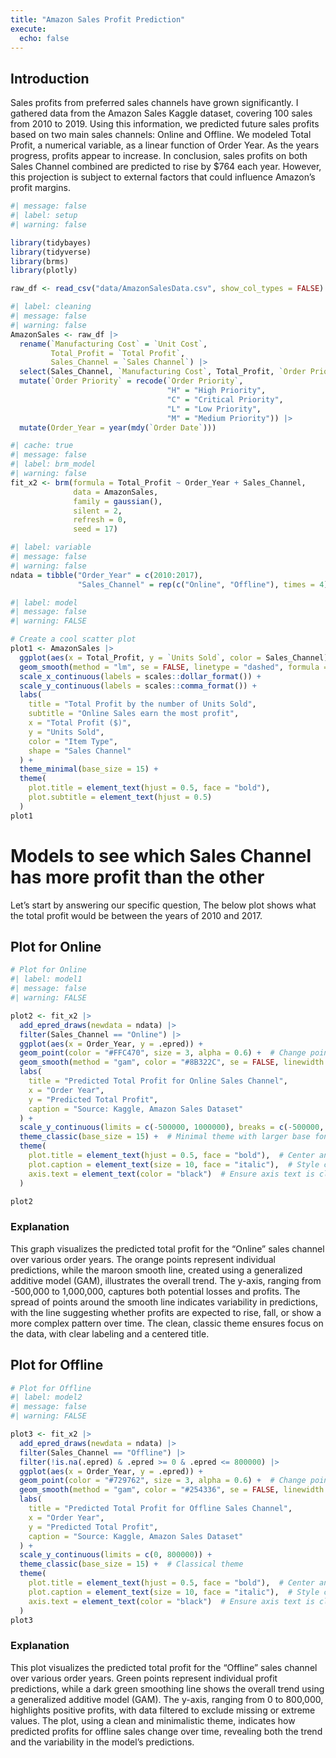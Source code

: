 ```yaml
---
title: "Amazon Sales Profit Prediction"
execute: 
  echo: false
---
```


## Introduction 

Sales profits from preferred sales channels have grown significantly. I gathered data from the Amazon Sales Kaggle dataset, covering 100 sales from 2010 to 2019. Using this information, we predicted future sales profits based on two main sales channels: Online and Offline. We modeled Total Profit, a numerical variable, as a linear function of Order Year. As the years progress, profits appear to increase. In conclusion, sales profits on both Sales Channel combined are predicted to rise by $764 each year. However, this projection is subject to external factors that could influence Amazon's profit margins.

```r
#| message: false
#| label: setup
#| warning: false

library(tidybayes)
library(tidyverse)
library(brms)
library(plotly)
```

```r
raw_df <- read_csv("data/AmazonSalesData.csv", show_col_types = FALSE)
```

```r
#| label: cleaning
#| message: false
#| warning: false
AmazonSales <- raw_df |>
  rename(`Manufacturing Cost` = `Unit Cost`,
         Total_Profit = `Total Profit`,
         Sales_Channel = `Sales Channel`) |>
  select(Sales_Channel, `Manufacturing Cost`, Total_Profit, `Order Priority`, `Order Date`, `Units Sold`) |> 
  mutate(`Order Priority` = recode(`Order Priority`,
                                   "H" = "High Priority",
                                   "C" = "Critical Priority",
                                   "L" = "Low Priority",
                                   "M" = "Medium Priority")) |>
  mutate(Order_Year = year(mdy(`Order Date`)))
```

```r
#| cache: true
#| message: false
#| label: brm_model
#| warning: false
fit_x2 <- brm(formula = Total_Profit ~ Order_Year + Sales_Channel,
              data = AmazonSales,
              family = gaussian(),
              silent = 2,
              refresh = 0,
              seed = 17)
```

```r
#| label: variable
#| message: false
#| warning: false
ndata = tibble("Order_Year" = c(2010:2017),
               "Sales_Channel" = rep(c("Online", "Offline"), times = 4))
```

```r
#| label: model
#| message: false
#| warning: FALSE

# Create a cool scatter plot
plot1 <- AmazonSales |>
  ggplot(aes(x = Total_Profit, y = `Units Sold`, color = Sales_Channel)) +
  geom_smooth(method = "lm", se = FALSE, linetype = "dashed", formula = y ~ x) + 
  scale_x_continuous(labels = scales::dollar_format()) + 
  scale_y_continuous(labels = scales::comma_format()) + 
  labs(
    title = "Total Profit by the number of Units Sold",
    subtitle = "Online Sales earn the most profit",
    x = "Total Profit ($)",
    y = "Units Sold",
    color = "Item Type",
    shape = "Sales Channel"
  ) +
  theme_minimal(base_size = 15) +
  theme(
    plot.title = element_text(hjust = 0.5, face = "bold"),
    plot.subtitle = element_text(hjust = 0.5)
  )
plot1
```

# Models to see which Sales Channel has more profit than the other

Let's start by answering our specific question,
The below plot shows what the total profit would be between the years of 2010 and 2017.

## Plot for Online
```r
# Plot for Online
#| label: model1
#| message: false
#| warning: FALSE

plot2 <- fit_x2 |>
  add_epred_draws(newdata = ndata) |>
  filter(Sales_Channel == "Online") |>
  ggplot(aes(x = Order_Year, y = .epred)) +
  geom_point(color = "#FFC470", size = 3, alpha = 0.6) +  # Change point color and size
  geom_smooth(method = "gam", color = "#8B322C", se = FALSE, linewidth = 1, formula = y ~ x) +  # Smooth line customization
  labs(
    title = "Predicted Total Profit for Online Sales Channel",
    x = "Order Year",
    y = "Predicted Total Profit",
    caption = "Source: Kaggle, Amazon Sales Dataset"
  ) +
  scale_y_continuous(limits = c(-500000, 1000000), breaks = c(-500000, 0, 500000, 1000000)) +
  theme_classic(base_size = 15) +  # Minimal theme with larger base font size
  theme(
    plot.title = element_text(hjust = 0.5, face = "bold"),  # Center and bold title
    plot.caption = element_text(size = 10, face = "italic"),  # Style caption
    axis.text = element_text(color = "black")  # Ensure axis text is clear
  )

plot2
```

### Explanation

This graph visualizes the predicted total profit for the "Online" sales channel over various order years. The orange points represent individual predictions, while the maroon smooth line, created using a generalized additive model (GAM), illustrates the overall trend. The y-axis, ranging from -500,000 to 1,000,000, captures both potential losses and profits. The spread of points around the smooth line indicates variability in predictions, with the line suggesting whether profits are expected to rise, fall, or show a more complex pattern over time. The clean, classic theme ensures focus on the data, with clear labeling and a centered title.

## Plot for Offline

```r
# Plot for Offline
#| label: model2
#| message: false
#| warning: FALSE

plot3 <- fit_x2 |>
  add_epred_draws(newdata = ndata) |>
  filter(Sales_Channel == "Offline") |>
  filter(!is.na(.epred) & .epred >= 0 & .epred <= 800000) |>
  ggplot(aes(x = Order_Year, y = .epred)) +
  geom_point(color = "#729762", size = 3, alpha = 0.6) +  # Change point color and size
  geom_smooth(method = "gam", color = "#254336", se = FALSE, linewidth = 1, formula = y ~ x) +  # Smooth line customization
  labs(
    title = "Predicted Total Profit for Offline Sales Channel",
    x = "Order Year",
    y = "Predicted Total Profit",
    caption = "Source: Kaggle, Amazon Sales Dataset"
  ) +
  scale_y_continuous(limits = c(0, 800000)) +
  theme_classic(base_size = 15) +  # Classical theme 
  theme(
    plot.title = element_text(hjust = 0.5, face = "bold"),  # Center and bold title
    plot.caption = element_text(size = 10, face = "italic"),  # Style caption
    axis.text = element_text(color = "black")  # Ensure axis text is clear
  )
plot3
```

### Explanation

This plot visualizes the predicted total profit for the "Offline" sales channel over various order years. Green points represent individual profit predictions, while a dark green smoothing line shows the overall trend using a generalized additive model (GAM). The y-axis, ranging from 0 to 800,000, highlights positive profits, with data filtered to exclude missing or extreme values. The plot, using a clean and minimalistic theme, indicates how predicted profits for offline sales change over time, revealing both the trend and the variability in the model's predictions.
